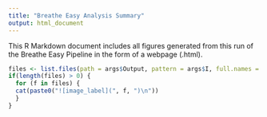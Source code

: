 ```yaml
---
title: "Breathe Easy Analysis Summary"
output: html_document
---
```


This R Markdown document includes all figures generated from this run of the Breathe Easy Pipeline in the form of a webpage (.html). 


```r
files <- list.files(path = args$Output, pattern = args$I, full.names = TRUE, all.files = TRUE)
if(length(files) > 0) {
  for (f in files) {
  cat(paste0("![image_label](", f, ")\n"))
  }
}
```



